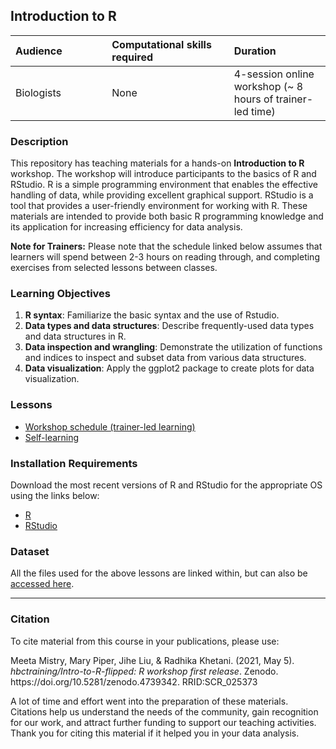 ## Introduction to R

| Audience   | Computational skills required | Duration                                                   |
|:---------------------|:---------------------------|:---------------------|
| Biologists | None                          | 4-session online workshop (\~ 8 hours of trainer-led time) |

### Description

This repository has teaching materials for a hands-on **Introduction to R** workshop. The workshop will introduce participants to the basics of R and RStudio. R is a simple programming environment that enables the effective handling of data, while providing excellent graphical support. RStudio is a tool that provides a user-friendly environment for working with R. These materials are intended to provide both basic R programming knowledge and its application for increasing efficiency for data analysis.

**Note for Trainers:** Please note that the schedule linked below assumes that learners will spend between 2-3 hours on reading through, and completing exercises from selected lessons between classes.

### Learning Objectives

1.  **R syntax**: Familiarize the basic syntax and the use of Rstudio.
2.  **Data types and data structures**: Describe frequently-used data types and data structures in R.
3.  **Data inspection and wrangling**: Demonstrate the utilization of functions and indices to inspect and subset data from various data structures.
4.  **Data visualization**: Apply the ggplot2 package to create plots for data visualization.

### Lessons

-   [Workshop schedule (trainer-led learning)](schedules/workshop_schedule.md)
-   [Self-learning](schedules/links-to-lessons.md)

### Installation Requirements

Download the most recent versions of R and RStudio for the appropriate OS using the links below:

-   [R](https://cran.r-project.org/)
-   [RStudio](https://www.rstudio.com/products/rstudio/download/#download)

### Dataset

All the files used for the above lessons are linked within, but can also be [accessed here](https://github.com/hbctraining/Intro-to-R-with-DGE/tree/master/data).

------------------------------------------------------------------------

### Citation

To cite material from this course in your publications, please use:

::: callout-important
Meeta Mistry, Mary Piper, Jihe Liu, & Radhika Khetani. (2021, May 5). *hbctraining/Intro-to-R-flipped: R workshop first release*. Zenodo. https://doi.org/10.5281/zenodo.4739342. RRID:SCR_025373
:::

A lot of time and effort went into the preparation of these materials. Citations help us understand the needs of the community, gain recognition for our work, and attract further funding to support our teaching activities. Thank you for citing this material if it helped you in your data analysis.
